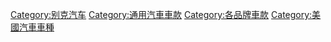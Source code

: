 [[Category:别克汽车|Category:别克汽车]]
[[Category:通用汽車車款|Category:通用汽車車款]]
[[Category:各品牌車款|Category:各品牌車款]]
[[Category:美國汽車車種|Category:美國汽車車種]]